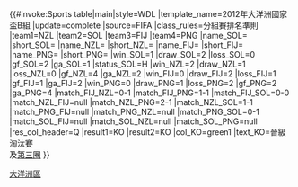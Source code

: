 {{#invoke:Sports table|main|style=WDL
|template_name=2012年大洋洲國家盃B組
|update=complete
|source=FIFA
|class_rules=分組賽排名準則
|team1=NZL |team2=SOL |team3=FIJ |team4=PNG
|name_SOL={{fb|SOL}} |short_SOL={{flagdeco|SOL}}
|name_NZL={{fb|NZL}} |short_NZL={{flagdeco|NZL}}
|name_FIJ={{fb|FIJ}} |short_FIJ={{flagdeco|FIJ}}
|name_PNG={{fb|PNG}} |short_PNG={{flagdeco|PNG}}
|win_SOL=1 |draw_SOL=2 |loss_SOL=0 |gf_SOL=2 |ga_SOL=1 |status_SOL=H
|win_NZL=2 |draw_NZL=1 |loss_NZL=0 |gf_NZL=4 |ga_NZL=2
|win_FIJ=0 |draw_FIJ=2 |loss_FIJ=1 |gf_FIJ=1 |ga_FIJ=2
|win_PNG=0 |draw_PNG=1 |loss_PNG=2 |gf_PNG=2 |ga_PNG=4
|match_FIJ_NZL=0-1
|match_FIJ_PNG=1-1
|match_FIJ_SOL=0-0
|match_NZL_FIJ=null
|match_NZL_PNG=2-1
|match_NZL_SOL=1-1
|match_PNG_FIJ=null
|match_PNG_NZL=null
|match_PNG_SOL=0-1
|match_SOL_FIJ=null
|match_SOL_NZL=null
|match_SOL_PNG=null
|res_col_header=Q
|result1=KO |result2=KO
|col_KO=green1 |text_KO=晉級淘汰賽<br>及[[2014年國際足協世界盃外圍賽 – 大洋洲區第三圈|第三圈]]
}}<noinclude>
[[Category:2014年世界盃外圍賽‎|大洋洲區]]
</noinclude>